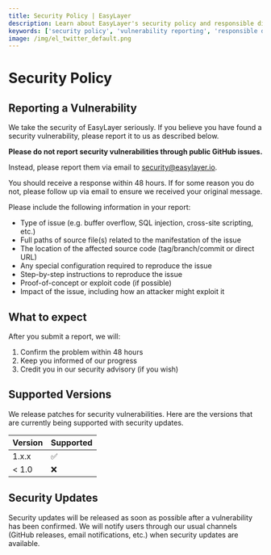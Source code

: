 ```yaml
---
title: Security Policy | EasyLayer
description: Learn about EasyLayer's security policy and responsible disclosure program. Report security vulnerabilities and understand our security practices.
keywords: ['security policy', 'vulnerability reporting', 'responsible disclosure', 'security practices', 'EasyLayer security', 'security updates']
image: /img/el_twitter_default.png
---
```


# Security Policy

## Reporting a Vulnerability

We take the security of EasyLayer seriously. If you believe you have found a security vulnerability, please report it to us as described below.

**Please do not report security vulnerabilities through public GitHub issues.**

Instead, please report them via email to security@easylayer.io.

You should receive a response within 48 hours. If for some reason you do not, please follow up via email to ensure we received your original message.

Please include the following information in your report:

- Type of issue (e.g. buffer overflow, SQL injection, cross-site scripting, etc.)
- Full paths of source file(s) related to the manifestation of the issue
- The location of the affected source code (tag/branch/commit or direct URL)
- Any special configuration required to reproduce the issue
- Step-by-step instructions to reproduce the issue
- Proof-of-concept or exploit code (if possible)
- Impact of the issue, including how an attacker might exploit it

## What to expect

After you submit a report, we will:

1. Confirm the problem within 48 hours
2. Keep you informed of our progress
3. Credit you in our security advisory (if you wish)

## Supported Versions

We release patches for security vulnerabilities. Here are the versions that are currently being supported with security updates.

| Version | Supported          |
| ------- | ------------------ |
| 1.x.x   | :white_check_mark: |
| < 1.0   | :x:                |

## Security Updates

Security updates will be released as soon as possible after a vulnerability has been confirmed. We will notify users through our usual channels (GitHub releases, email notifications, etc.) when security updates are available. 